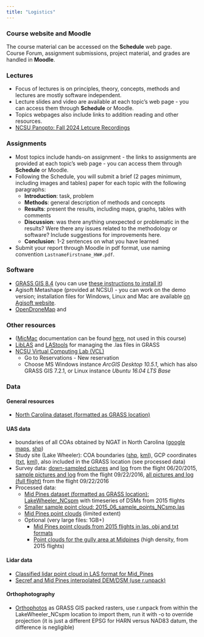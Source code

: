 ```yaml
---
title: "Logistics"
---
```


### Course website and Moodle

The course material can be accessed on the **Schedule** web page.  
Course Forum, assignment submissions, project material, and grades are handled in **Moodle**.

### Lectures

- Focus of lectures is on principles, theory, concepts, methods and lectures are mostly software independent.
- Lecture slides and video are available at each topic's web page - you can access them through **Schedule** or Moodle.
- Topics webpages also include links to addition reading and other resources.
- [NCSU Panopto: Fall 2024 Letcure Recordings](https://ncsu.hosted.panopto.com/Panopto/Pages/Sessions/List.aspx#folderID=a33b90fe-d4d1-47bb-9a0f-b1c1016650f3)

### Assignments

- Most topics include hands-on assignment - the links to assignments are provided at each topic's web page - you can access them through **Schedule** or Moodle.
- Following the Schedule, you will submit a brief (2 pages minimum, including images and tables) paper for each topic with the following paragraphs:
  - **Introduction**: task, problem
  - **Methods**: general description of methods and concepts
  - **Results**: present the results, including maps, graphs, tables with comments
  - **Discussion**: was there anything unexpected or problematic in the results? Were there any issues related to the methodology or software? Include suggestions for improvements here.
  - **Conclusion**: 1-2 sentences on what you have learned
- Submit your report through Moodle in pdf format, use naming convention `LastnameFirstname_HW#.pdf`.

### Software

- [GRASS GIS 8.4](http://grass.osgeo.org/) (you can use [these instructions to install it](http://ncsu-geoforall-lab.github.io/geospatial-modeling-course/logistics.html#software))
- Agisoft Metashape (provided at NCSU) - you can work on the demo version; installation files for Windows, Linux and Mac are available [on Agisoft website](http://www.agisoft.com/downloads/installer/).
- [OpenDroneMap](http://opendronemap.org/) and 

### Other resources

- ([MicMac](http://logiciels.ign.fr/?-Micmac,3-) documentation can be found [here](http://logiciels.ign.fr/IMG/pdf/docmicmac-2.pdf), not used in this course)
- [LibLAS](http://download.osgeo.org/liblas/libLAS-1.8.0.tar.bz2) and [LAStools](http://www.cs.unc.edu/~isenburg/lastools/download/LAStools.zip) for managing the .las files in GRASS
- [NCSU Virtual Computing Lab (VCL)](https://vcl.ncsu.edu/scheduling/)
  - Go to Reservations - New reservation
  - Choose MS Windows instance *ArcGIS Desktop 10.5.1*, which has also GRASS GIS 7.2.1, or Linux instance *Ubuntu 16.04 LTS Base*

### Data

#### General resources

- [North Carolina dataset (formatted as GRASS location)](https://grass.osgeo.org/sampledata/north_carolina/nc_spm_08_grass7.zip)

#### UAS data

- boundaries of all COAs obtained by NGAT in North Carolina ([google maps](https://www.google.com/maps/d/edit?mid=zi8EsFDQAyqo.kr7lL7Germeo), [shp](https://drive.google.com/open?id=0B1AfQGDB8tPXa3lLYmg5VU9FdEU))
- Study site (Lake Wheeler): COA boundaries ([shp](https://drive.google.com/open?id=0B1AfQGDB8tPXa3lLYmg5VU9FdEU), [kml](https://drive.google.com/open?id=0B1AfQGDB8tPXOFdwR3VoTUloX0k)), GCP coordinates ([txt](https://drive.google.com/open?id=0B1AfQGDB8tPXN2FHTzlicWRENUU), [kml](https://drive.google.com/open?id=0B1AfQGDB8tPXb2c1bTF4QXhfT1k)), also included in the GRASS location (see processed data)
- Survey data: [down-sampled pictures](https://drive.google.com/a/ncsu.edu/file/d/1xYhNBBDVPP4UG2aiSjcZ_tTOm4gnQcMz/view?usp=sharing) and [log](https://drive.google.com/open?id=0B1AfQGDB8tPXTWdfdGJWZ0pkOWc) from the flight 06/20/2015, [sample pictures and log](https://drive.google.com/open?id=0B1AfQGDB8tPXYlVyM2x5YTNqTjg) from the flight 09/22/2016, [all pictures and log (full flight)](https://drive.google.com/drive/folders/0B1AfQGDB8tPXOXBRSHlJUmZZQmM?resourcekey=0-CSu2NTf4BxeHPfF7Q0ljww&usp) from the flight 09/22/2016
- Processed data:
  - [Mid Pines dataset (formatted as GRASS location): LakeWheeler_NCspm](https://drive.google.com/open?id=0B1AfQGDB8tPXNXVpOEdyejlpbEE) with timeseries of DSMs from 2015 flights
  - [Smaller sample point cloud: 2015_06_sample_points_NCsmp.las](https://drive.google.com/open?id=0B1AfQGDB8tPXaUZGU0FPSW5DNWM)
  - [Mid Pines point clouds](https://drive.google.com/open?id=0B1AfQGDB8tPXUlc5N2pNQlR1T0E) (limited extent)
  - Optional (very large files: 1GB+)
    - [Mid Pines point clouds from 2015 flights in las, obj and txt formats](https://drive.google.com/open?id=0B1AfQGDB8tPXfk1IZlhLZ2FhNksyQ1VfX1o3YVFpZ19MOVRTWE9PNnpySXNtRTdJN2pFNlU)
    - [Point clouds for the gully area at Midpines](https://drive.google.com/open?id=0B1AfQGDB8tPXSDdSZGpJSktXM3c) (high density, from 2015 flights)

#### Lidar data

- [Classified lidar point cloud in LAS format for Mid_Pines](http://fatra.cnr.ncsu.edu/uav-lidar-analytics-course/mid_pines_spm_2013.las)
- [Secref and Mid Pines interpolated DEM/DSM (use r.unpack)](http://fatra.cnr.ncsu.edu/uav-lidar-analytics-course/secref_mid_pines_spm_elev.zip)

#### Orthophotography

- [Orthophotos](https://drive.google.com/drive/folders/0B1AfQGDB8tPXd05tSTVLZUZBd00) as GRASS GIS packed rasters, use r.unpack from within the LakeWheeler_NCspm location to import them, run it with -o to override projection (it is just a different EPSG for HARN versus NAD83 datum, the difference is negligible)

